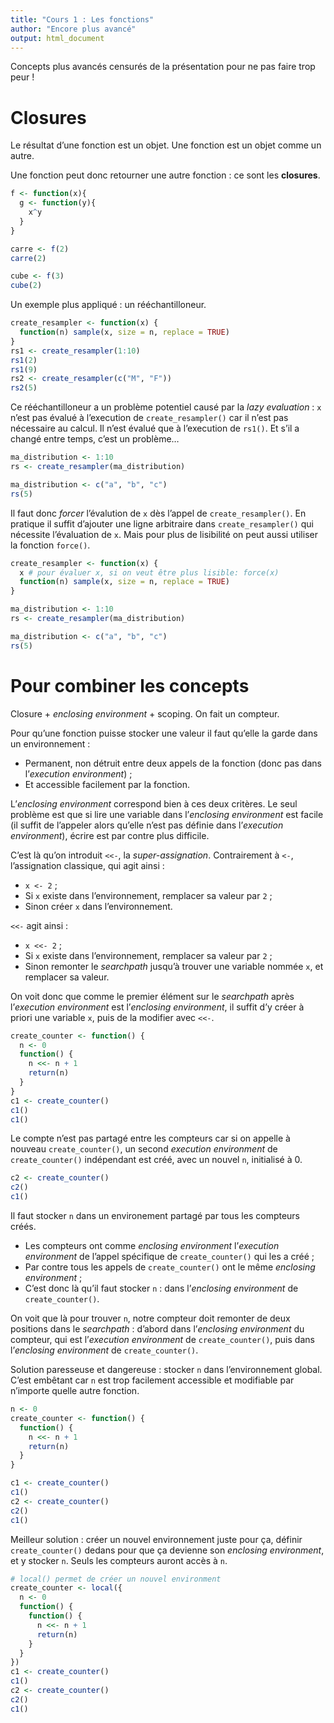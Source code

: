```yaml
---
title: "Cours 1 : Les fonctions"
author: "Encore plus avancé"
output: html_document
---
```


Concepts plus avancés censurés de la présentation pour ne pas faire trop peur !

# Closures

Le résultat d'une fonction est un objet. Une fonction est un objet comme un autre.

Une fonction peut donc retourner une autre fonction : ce sont les **closures**.

```r
f <- function(x){
  g <- function(y){
    x^y
  }
}
```

```r
carre <- f(2)
carre(2)

cube <- f(3)
cube(2)
```

Un exemple plus appliqué : un rééchantilloneur.
```r
create_resampler <- function(x) {
  function(n) sample(x, size = n, replace = TRUE)
}
rs1 <- create_resampler(1:10)
rs1(2)
rs1(9)
rs2 <- create_resampler(c("M", "F"))
rs2(5)
```

Ce rééchantilloneur a un problème potentiel causé par la *lazy evaluation* : `x` n'est pas évalué à l'execution de `create_resampler()` car il n'est pas nécessaire au calcul. Il n'est évalué que à l'execution de `rs1()`. Et s'il a changé entre temps, c'est un problème...

```r
ma_distribution <- 1:10
rs <- create_resampler(ma_distribution)

ma_distribution <- c("a", "b", "c")
rs(5)
```

Il faut donc *forcer* l'évalution de `x` dès l'appel de `create_resampler()`. En pratique il suffit d'ajouter une ligne arbitraire dans `create_resampler()` qui nécessite l'évaluation de `x`. Mais pour plus de lisibilité on peut aussi utiliser la fonction `force()`.

```r
create_resampler <- function(x) {
  x # pour évaluer x, si on veut être plus lisible: force(x)
  function(n) sample(x, size = n, replace = TRUE)
}

ma_distribution <- 1:10
rs <- create_resampler(ma_distribution)

ma_distribution <- c("a", "b", "c")
rs(5)
```

# Pour combiner les concepts

Closure + *enclosing environment* + scoping. On fait un compteur.

Pour qu'une fonction puisse stocker une valeur il faut qu'elle la garde dans un environnement :

  * Permanent, non détruit entre deux appels de la fonction (donc pas dans l'_execution environment_) ;
  * Et accessible facilement par la fonction.

L'*enclosing environment* correspond bien à ces deux critères. Le seul problème est que si lire une variable dans l'*enclosing environment* est facile (il suffit de l'appeler alors qu'elle n'est pas définie dans l'*execution environment*), écrire est par contre plus difficile.

C'est là qu'on introduit `<<-`, la *super-assignation*. Contrairement à `<-`, l'assignation classique, qui agit ainsi :
  
  * `x <- 2` ;
  * Si `x` existe dans l'environnement, remplacer sa valeur par `2` ;
  * Sinon créer `x` dans l'environnement.

`<<-` agit ainsi :

  * `x <<- 2` ;
  * Si `x` existe dans l'environnement, remplacer sa valeur par `2` ;
  * Sinon remonter le _searchpath_ jusqu'à trouver une variable nommée `x`, et remplacer sa valeur.
  
On voit donc que comme le premier élément sur le *searchpath* après l'*execution environment* est l'*enclosing environment*, il suffit d'y créer à priori une variable `x`, puis de la modifier avec `<<-`.
```r
create_counter <- function() {
  n <- 0
  function() {
    n <<- n + 1
    return(n)
  }
}
c1 <- create_counter()
c1()
c1()
```
Le compte n'est pas partagé entre les compteurs car si on appelle à nouveau `create_counter()`, un second *execution environment* de `create_counter()` indépendant est créé, avec un nouvel `n`, initialisé à 0.
```r
c2 <- create_counter()
c2()
c1()
```

Il faut stocker `n` dans un environement partagé par tous les compteurs créés.

  * Les compteurs ont comme _enclosing environment_ l'_execution environment_ de l'appel spécifique de `create_counter()` qui les a créé ;
  * Par contre tous les appels de `create_counter()` ont le même _enclosing environment_ ;
  * C'est donc là qu'il faut stocker `n` : dans l'_enclosing environment_ de `create_counter()`.
  
On voit que là pour trouver `n`, notre compteur doit remonter de deux positions dans le *searchpath* : d'abord dans l'*enclosing environment* du compteur, qui est l'*execution environment* de `create_counter()`, puis dans l'*enclosing environment* de `create_counter()`.
  
Solution paresseuse et dangereuse : stocker `n` dans l'environnement global. C'est embêtant car `n` est trop facilement accessible et modifiable par n'importe quelle autre fonction.
```r
n <- 0
create_counter <- function() {
  function() {
    n <<- n + 1
    return(n)
  }
}

c1 <- create_counter()
c1()
c2 <- create_counter()
c2()
c1()
```

Meilleur solution : créer un nouvel environnement juste pour ça, définir `create_counter()` dedans pour que ça devienne son *enclosing environment*, et y stocker `n`. Seuls les compteurs auront accès à `n`.

```r
# local() permet de créer un nouvel environment
create_counter <- local({
  n <- 0
  function() {
    function() {
      n <<- n + 1
      return(n)
    }
  }
})
c1 <- create_counter()
c1()
c2 <- create_counter()
c2()
c1()
```
